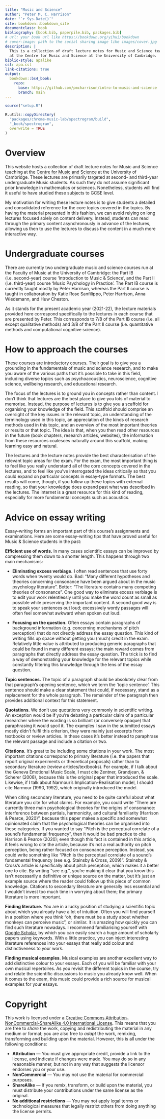 ```yaml
---
title: "Music and Science"
author: "Peter M. C. Harrison"
date: "`r Sys.Date()`"
site: bookdown::bookdown_site
documentclass: book
bibliography: [book.bib, paperpile.bib, packages.bib]
# url: your book url like https://bookdown.org/yihui/bookdown
# cover-image: path to the social sharing image like images/cover.jpg
description: |
  This is a collection of draft lecture notes for Music and Science teaching 
  at the Centre for Music and Science at the University of Cambridge.
biblio-style: apalike
csl: apa.csl
link-citations: true
output:
  bookdown::bs4_book:
    repo: 
      base: https://github.com/pmcharrison/intro-to-music-and-science
      branch: main
---
```


```r
source("setup.R")

R.utils::copyDirectory(
  "packages/chrome-music-lab/spectrogram/build", 
  "_book/spectrogram",
  overwrite = TRUE
)
```

# Overview

This website hosts a collection of draft lecture notes for Music and Science teaching at the [Centre for Music and Science](https://cms.mus.cam.ac.uk/) at the University of Cambridge. These lectures are primarily targeted at second- and third-year undergraduate Music students. As such they do not assume significant prior knowledge in mathematics or sciences. Nonetheless, students will find it useful to have studied these subjects to GCSE level.

My motivation for writing these lecture notes is to give students a detailed and consolidated reference for the core topics covered in the topics. By having the material presented in this fashion, we can avoid relying on long lectures focused solely on content delivery. Instead, students can read through the primary content asynchronously in advance of the lectures, allowing us then to use the lectures to discuss the content in a much more interactive way.

# Undergraduate courses

There are currently two undergraduate music and science courses run at the Faculty of Music at the University of Cambridge: the Part IB (i.e. second-year) course 'Introduction to Music & Science', and the Part II (i.e. third-year) course 'Music Psychology in Practice'. The Part IB course is currently taught mostly by Peter Harrison, whereas the Part II course is taught in collaboration by Katie Rose Sanfilippo, Peter Harrison, Anna Wiedemann, and Huw Cheston.

As it stands for the present academic year (2021-22), the lecture materials provided here correspond specifically to the lectures in each course that are presented by Peter. This corresponds to 7/8 of the Part IB course (i.e. all except qualitative methods) and 3/8 of the Part II course (i.e. quantitative methods and computational cognitive science).

# How to approach the courses

These courses are introductory courses. Their goal is to give you a grounding in the fundamentals of music and science research, and to make you aware of the various paths that it's possible to take in this field, including diverse topics such as psychoacoustics, neuroscience, cognitive science, wellbeing research, and educational research.

The focus of the lectures is to ground you in concepts rather than content. I don't think that lectures are the best place to give you lots of material to memorise. Instead, the purpose of lectures is to give you a scaffold for organising your knowledge of the field. This scaffold should comprise an oversight of the key issues in the relevant topic, an understanding of the terminology used in this topic, an appreciation of the kinds of research methods used in this topic, and an overview of the most important theories or results or that topic. The idea is that, when you then read other resources in the future (book chapters, research articles, websites), the information from these resources coalesces naturally around this scaffold, making learning easy and natural.

The lectures and the lecture notes provide the best characterisation of the relevant topic areas for the exam. For the exam, the most important thing is to feel like you really understand all of the core concepts covered in the lectures, and to feel like you've interrogated the ideas critically so that you could expand on particular concepts in essay-type formats. The best results will come, though, if you follow up these topics with external reading, so that your knowledge does expand past what was described in the lectures. The internet is a great resource for this kind of reading, especially for more fundamental concepts such as acoustics.

# Advice on essay writing

Essay-writing forms an important part of this course's assignments and examinations. Here are some essay-writing tips that have proved useful for Music & Science students in the past:

**Efficient use of words.** In many cases scientific essays can be improved by compressing them down to a shorter length. This happens through two main mechanisms:

-   **Eliminating excess verbiage.** I often read sentences that use forty words when twenty would do. Bad: "Many different hypotheses and theories concerning consonance have been argued about in the music psychology literature". Better: "The literature contains many competing theories of consonance". One good way to eliminate excess verbiage is to edit your work relentlessly until you make the word count as small as possible while preserving the important content. A second good way is to speak your sentences out loud; excessively wordy passages will often feel somewhat awkward when spoken out loud.

-   **Focusing on the question.** Often essays contain paragraphs of background information (e.g. concerning mechanisms of pitch perception) that do not directly address the essay question. This kind of writing fills up space without getting you (much) credit in the exam. Relatively little value is attributed to producing generic paragraphs that could be found in many different essays; the main reward comes from paragraphs that directly address the essay question. The trick is to find a way of demonstrating your knowledge for the relevant topics while constantly filtering this knowledge through the lens of the essay question.

**Topic sentences.** The topic of a paragraph should be absolutely clear from that paragraph's opening sentence, which we term the 'topic sentence'. This sentence should make a clear statement that could, if necessary, stand as a replacement for the whole paragraph. The remainder of the paragraph then provides additional context for this statement.

**Quotations.** We don't use quotations very commonly in scientific writing. An exception would be if you're debating a particular claim of a particular researcher where the wording is so brilliant (or conversely opaque) that paraphrasing it would spoil it. The examples I saw in the submitted essays mostly didn't fulfil this criterion, they were mainly just excerpts from textbooks or review articles. In these cases it's better instead to paraphrase the relevant passage and include a citation or two.

**Citations.** It's great to be including some citations in your work. The most important citations correspond to primary literature (i.e. the papers that report original experiments or theoretical proposals) rather than to secondary literature (review articles/textbooks). For example, if I talk about the Geneva Emotional Music Scale, I must cite Zentner, Grandjean, & Scherer (2008), because this is the original paper that introduced the scale. Likewise, if I talk about Narmour's Implication-Realisation model, I should cite Narmour (1990, 1992), which originally introduced the model. 

When citing secondary literature, you need to be quite careful about what literature you cite for what claims. For example, you could write "There are currently three main psychological theories for the origins of consonance: interference between partials, harmonicity, and cultural familiarity (Harrison & Pearce, 2020)", because this paper makes a specific and somewhat opinionated claim that the psychological theories can be organised into these categories. If you wanted to say "Pitch is the perceptual correlate of a sound's fundamental frequency", then it would be bad practice to cite Harrison & Pearce (2020); even though this fact is contained in this article, it feels wrong to cite the article, because it's not a real authority on pitch perception, being rather focused on consonance perception. Instead, you could write something like "Pitch is the perceptual correlate of a sound's fundamental frequency (see e.g. Stainsby & Cross, 2009)". Stainsby & Cross's article is specifically about pitch perception, which makes it a better one to cite. By writing "see e.g.", you're making it clear that you know this isn't necessarily a definitive or unique source on the matter, but it's just an example source where the reader could follow up this piece of common knowledge. Citations to secondary literature are generally less essential and I wouldn't invest too much time in worrying about them; the primary literature is more important.

**Finding literature.** You are in a lucky position of studying a scientific topic about which you already have a lot of intuition. Often you will find yourself in a position where you think "oh, there must be a study about whether monkeys can perceive music", or similar. It is amazing how quickly you can find such literature nowadays. I recommend familiarising yourself with [Google Scholar](https://scholar.google.com/), by which you can easily search a huge amount of scholarly papers using keywords. With a little practice, you can inject interesting literature references into your essays that really add colour and distinctiveness to your work.

**Finding musical examples.** Musical examples are another excellent way to add distinctive colour to your essays. Each of you will be familiar with your own musical repertoires. As you revisit the different topics in the course, try and relate the scientific discussions to music you already know well. When it comes to the exam, this music could provide a rich source for musical examples for your essays.

# Copyright

This work is licensed under a [Creative Commons Attribution-NonCommercial-ShareAlike 4.0 International License](http://creativecommons.org/licenses/by-nc-sa/4.0/). This means that you are free to *share* the work, copying and redistributing the material in any medium or format; you are also free to *adapt* the work, remixing, transforming and building upon the material. However, this is all under the following conditions:

-   **Attribution** --- You must give appropriate credit, provide a link to the license, and indicate if changes were made. You may do so in any reasonable manner, but not in any way that suggests the licensor endorses you or your use.
-   **NonCommercial** --- You may not use the material for commercial purposes.
-   **ShareAlike** --- If you remix, transform, or build upon the material, you must distribute your contributions under the same license as the original.
-   **No additional restrictions** --- You may not apply legal terms or technological measures that legally restrict others from doing anything the license permits.
